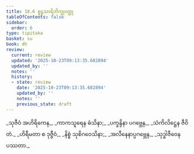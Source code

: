 ```yaml
---
title: 18.6 စူဠသာရိဘိက္ခုဝတ္ထု
tableOfContents: false
sidebar:
  order: 6
type: tipitaka
basket: su
book: dh
review:
  current: review
  updated: '2025-10-23T09:13:35.682894'
  updated_by: ''
  notes: ''
  history:
  - state: review
    date: '2025-10-23T09:13:35.682894'
    updated_by: ''
    notes: ''
    previous_state: draft
---
```



<ReviewStatus review={frontmatter.review} showDetails={true} />

<HypothesisAnnotation frontmatter={frontmatter} />

<DynamicBreadcrumb />

<Division number="244" book="dh" e="ch" v="18" p="48">

<Paragraph number="264" type="verses" book="dh">
_သုဇီဝံ အဟိရိကေန,_  
_ကာကသူရေန ဓံသိနာ;_  
_ပက္ခန္ဒိနာ ပဂဗ္ဘေန,_  
_သံကိလိဋ္ဌေန ဇီဝိတံ._  

</Paragraph>

</Division>
<Division number="245" book="dh" e="ch" v="18" p="49">

<Paragraph number="265" type="verses" book="dh">
_ဟိရီမတာ စ ဒုဇ္ဇီဝံ,_  
_နိစ္စံ သုစိဂဝေသိနာ;_  
_အလီနေနာပ္ပဂဗ္ဘေန,_  
_သုဒ္ဓါဇီဝေန ပဿတာ._
</Paragraph>
</Division>
